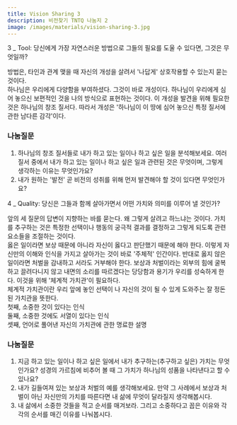 ```yaml
---
title: Vision Sharing 3
description: 비전찾기 TNTQ 나눔지 2
image: /images/materials/vision-sharing-3.jpg
---
```


<Callout>
3 _ Tool: 당신에게 가장 자연스러운 방법으로 그들의 필요를 도울 수 있다면, 그것은 무엇일까?
</Callout>

방법은, 타인과 관계 맺을 때 자신의 개성을 살려서 '나답게' 상호작용할 수 있는지 묻는 것이다. \
하나님은 우리에게 다양함을 부여하셨다. 그것이 바로 개성이다. 하나님이 우리에게 심어 놓으신 보편적인 것을 나의 방식으로 표현하는 것이다. 이 개성을 발견을 위해 필요한 것은 하나님의 창조 질서다. 따라서 개성은 '하나님이 이 땅에 심어 놓으신 특정 질서에 관한 남다른 감각'이다.

### 나눔질문
1. 하나님의 창조 질서들로 내가 하고 있는 일이나 하고 싶은 일을 분석해보세요. 여러 질서 중에서 내가 하고 있는 일이나 하고 싶은 일과 관련된 것은 무엇이며, 그렇게 생각하는 이유는 무엇인가요?
2. 내가 원하는 '발전' 곧 비전의 성취를 위해 먼저 발견해야 할 것이 있다면 무엇인가요?

<Callout>
4 _ Quality: 당신은 그들과 함께 살아가면서 어떤 가치와 의미를 이루어 낼 것인가?
</Callout>

앞의 세 질문의 답변이 지향하는 바를 묻는다. 왜 그렇게 살려고 하느냐는 것이다. 가치를 추구하는 것은 특정한 선택이나 행동의 궁극적 결과를 결정하고 그렇게 되도록 관련 요소들을 조절하는 것이다. \
옳은 일이라면 보상 때문에 아니라 자신이 옳다고 판단했기 때문에 해야 한다. 이렇게 자신만의 이해와 인식을 가지고 살아가는 것이 바로 '주체적' 인간이다. 반대로 옳지 않은 일이라면 처벌을 감내하고 서라도 거부해야 한다. 보상과 처벌이라는 외부의 힘에 굴복하고 끌려다니지 않고 내면의 소리를 따르겠다는 당당함과 용기가 우리를 성숙하게 한다. 이것을 위해 '체계적 가치관'이 필요하다. \
체계적 가치관이란 우리 앞에 놓인 선택이 나 자신의 것이 될 수 있게 도와주는 잘 정돈된 가치관을 뜻한다. \
첫째, 소중한 것이 있다는 인식 \
둘째, 소중한 것에도 서열이 있다는 인식 \
셋째, 언어로 풀어낸 자신의 가치관에 관한 명료한 설명

### 나눔질문
1. 지금 하고 있는 일이나 하고 싶은 일에서 내가 추구하는(추구하고 싶은) 가치는 무엇인가요? 성경의 가르침에 비추어 볼 때 그 가치가 하나님의 성품을 나타낸다고 할 수 있나요?
2. 내가 길들여져 있는 보상과 처벌의 예를 생각해보세요. 만약 그 사례에서 보상과 처벌이 아닌 자신만의 가치를 따른다면 내 삶에 무엇이 달라질지 생각해봅시다.
3. 내 삶에서 소중한 것들을 적고 순서를 매겨보라. 그리고 소중하다고 꼽은 이유와 각각의 순서를 매긴 이유를 나눠봅시다.
